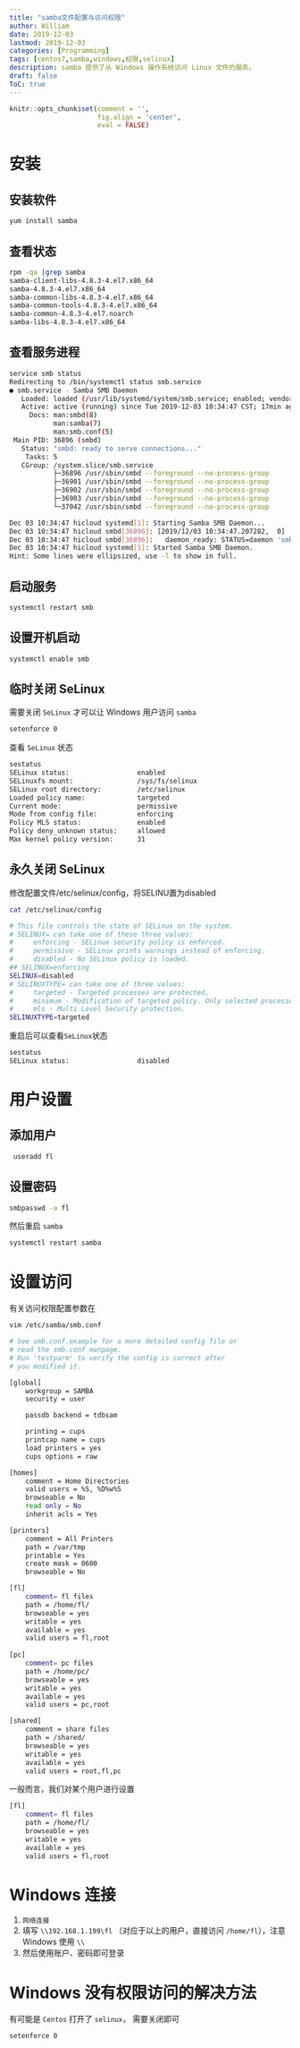```yaml
---
title: "samba文件配置与访问权限"
author: William
date: 2019-12-03
lastmod: 2019-12-03
categories: [Programming]
tags: [centos7,samba,windows,权限,selinux]
description: samba 提供了从 Windows 操作系统访问 Linux 文件的服务。
draft: false
ToC: true
---
```


```r
knitr::opts_chunk$set(comment = '',
                      fig.align = 'center',
                      eval = FALSE)
```

# 安装

## 安装软件

```bash
yum install samba
```

## 查看状态

```bash
rpm -qa |grep samba
samba-client-libs-4.8.3-4.el7.x86_64
samba-4.8.3-4.el7.x86_64
samba-common-libs-4.8.3-4.el7.x86_64
samba-common-tools-4.8.3-4.el7.x86_64
samba-common-4.8.3-4.el7.noarch
samba-libs-4.8.3-4.el7.x86_64
```

## 查看服务进程

```bash
service smb status
Redirecting to /bin/systemctl status smb.service
● smb.service - Samba SMB Daemon
   Loaded: loaded (/usr/lib/systemd/system/smb.service; enabled; vendor preset: disabled)
   Active: active (running) since Tue 2019-12-03 10:34:47 CST; 17min ago
     Docs: man:smbd(8)
           man:samba(7)
           man:smb.conf(5)
 Main PID: 36896 (smbd)
   Status: "smbd: ready to serve connections..."
    Tasks: 5
   CGroup: /system.slice/smb.service
           ├─36896 /usr/sbin/smbd --foreground --no-process-group
           ├─36901 /usr/sbin/smbd --foreground --no-process-group
           ├─36902 /usr/sbin/smbd --foreground --no-process-group
           ├─36903 /usr/sbin/smbd --foreground --no-process-group
           └─37042 /usr/sbin/smbd --foreground --no-process-group

Dec 03 10:34:47 hicloud systemd[1]: Starting Samba SMB Daemon...
Dec 03 10:34:47 hicloud smbd[36896]: [2019/12/03 10:34:47.207282,  0] ../lib/util/become_daemon.c:1...ady)
Dec 03 10:34:47 hicloud smbd[36896]:   daemon_ready: STATUS=daemon 'smbd' finished starting up and ...ions
Dec 03 10:34:47 hicloud systemd[1]: Started Samba SMB Daemon.
Hint: Some lines were ellipsized, use -l to show in full.
```

## 启动服务

```bash
systemctl restart smb
```

## 设置开机启动

```bash
systemctl enable smb
```

## 临时关闭 SeLinux

需要关闭 `SeLinux` 才可以让 Windows 用户访问 `samba`

```bash
setenforce 0
```

查看 `SeLinux` 状态

```bash
sestatus            
SELinux status:                 enabled
SELinuxfs mount:                /sys/fs/selinux
SELinux root directory:         /etc/selinux
Loaded policy name:             targeted
Current mode:                   permissive
Mode from config file:          enforcing
Policy MLS status:              enabled
Policy deny_unknown status:     allowed
Max kernel policy version:      31
```

## 永久关闭 SeLinux

修改配置文件/etc/selinux/config，将SELINU置为disabled

```bash
cat /etc/selinux/config

# This file controls the state of SELinux on the system.
# SELINUX= can take one of these three values:
#     enforcing - SELinux security policy is enforced.
#     permissive - SELinux prints warnings instead of enforcing.
#     disabled - No SELinux policy is loaded.
## SELINUX=enforcing
SELINUX=disabled
# SELINUXTYPE= can take one of three values:
#     targeted - Targeted processes are protected,
#     minimum - Modification of targeted policy. Only selected processes are protected. 
#     mls - Multi Level Security protection.
SELINUXTYPE=targeted 
```

重启后可以查看`SeLinux`状态

```bash
sestatus
SELinux status:                 disabled
```

# 用户设置

## 添加用户

```bash
 useradd fl
```

## 设置密码

```bash
smbpasswd -a fl
```

然后重启 `samba`

```bash
systemctl restart samba
```



# 设置访问

有关访问权限配置参数在

```bash
vim /etc/samba/smb.conf

# See smb.conf.example for a more detailed config file or
# read the smb.conf manpage.
# Run 'testparm' to verify the config is correct after
# you modified it.

[global]
	workgroup = SAMBA
	security = user

	passdb backend = tdbsam

	printing = cups
	printcap name = cups
	load printers = yes
	cups options = raw

[homes]
	comment = Home Directories
	valid users = %S, %D%w%S
	browseable = No
	read only = No
	inherit acls = Yes

[printers]
	comment = All Printers
	path = /var/tmp
	printable = Yes
	create mask = 0600
	browseable = No

[fl]
	comment= fl files
	path = /home/fl/
	browseable = yes
	writable = yes
	available = yes
	valid users = fl,root
	
[pc]
    comment= pc files
    path = /home/pc/
    browseable = yes
    writable = yes
    available = yes
    valid users = pc,root

[shared]
    comment = share files
    path = /shared/
    browseable = yes 
    writable = yes 
    available = yes 
    valid users = root,fl,pc
```

一般而言，我们对某个用户进行设置

```bash
[fl]
	comment= fl files
	path = /home/fl/
	browseable = yes
	writable = yes
	available = yes
	valid users = fl,root
```

# Windows 连接

1. `网络连接` 
2. 填写 `\\192.168.1.199\fl` （对应于以上的用户，直接访问 `/home/fl`），注意 Windows 使用 `\\`
3. 然后使用账户、密码即可登录

# Windows 没有权限访问的解决方法

有可能是 `Centos` 打开了 `selinux`， 需要关闭即可

```bash
setenforce 0
```

